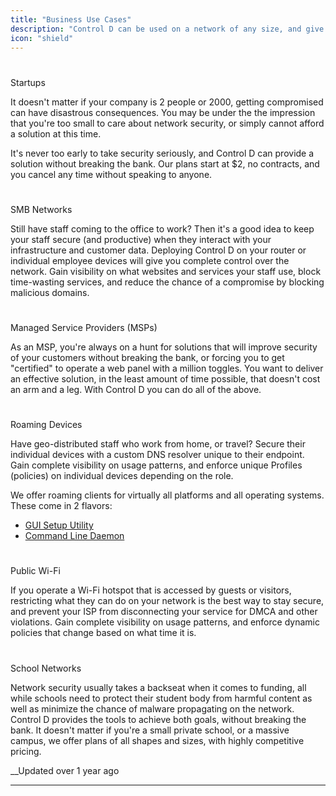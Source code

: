 ```yaml
---
title: "Business Use Cases"
description: "Control D can be used on a network of any size, and give you advanced capabilities in an Interface that doesn't require reading a 900 page manual."
icon: "shield"
---
```


# 

Startups

It doesn't matter if your company is 2 people or 2000, getting compromised can have disastrous consequences. You may be under the the impression that you're too small to care about network security, or simply cannot afford a solution at this time. 

It's never too early to take security seriously, and Control D can provide a solution without breaking the bank. Our plans start at $2, no contracts, and you cancel any time without speaking to anyone. 

# 

SMB Networks

Still have staff coming to the office to work? Then it's a good idea to keep your staff secure (and productive) when they interact with your infrastructure and customer data. Deploying Control D on your router or individual employee devices will give you complete control over the network. Gain visibility on what websites and services your staff use, block time-wasting services, and reduce the chance of a compromise by blocking malicious domains. 

# 

Managed Service Providers (MSPs)

As an MSP, you're always on a hunt for solutions that will improve security of your customers without breaking the bank, or forcing you to get "certified" to operate a web panel with a million toggles. You want to deliver an effective solution, in the least amount of time possible, that doesn't cost an arm and a leg. With Control D you can do all of the above. 

# 

Roaming Devices

Have geo-distributed staff who work from home, or travel? Secure their individual devices with a custom DNS resolver unique to their endpoint. Gain complete visibility on usage patterns, and enforce unique Profiles (policies) on individual devices depending on the role. 

We offer roaming clients for virtually all platforms and all operating systems. These come in 2 flavors:

  * [GUI Setup Utility](/docs/gui-setup-utility)
  * [Command Line Daemon](/docs/ctrld)

# 

Public Wi-Fi

If you operate a Wi-Fi hotspot that is accessed by guests or visitors, restricting what they can do on your network is the best way to stay secure, and prevent your ISP from disconnecting your service for DMCA and other violations. Gain complete visibility on usage patterns, and enforce dynamic policies that change based on what time it is. 

# 

School Networks

Network security usually takes a backseat when it comes to funding, all while schools need to protect their student body from harmful content as well as minimize the chance of malware propagating on the network. Control D provides the tools to achieve both goals, without breaking the bank. It doesn't matter if you're a small private school, or a massive campus, we offer plans of all shapes and sizes, with highly competitive pricing.

__Updated over 1 year ago

* * *
